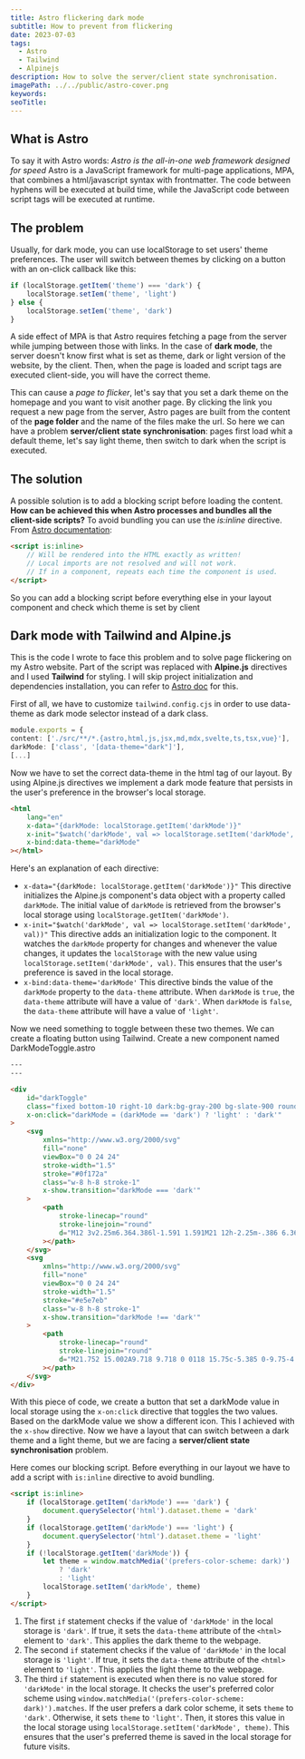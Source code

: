 ```yaml
---
title: Astro flickering dark mode
subtitle: How to prevent from flickering
date: 2023-07-03
tags:
  - Astro
  - Tailwind
  - Alpinejs
description: How to solve the server/client state synchronisation.
imagePath: ../../public/astro-cover.png
keywords:
seoTitle:
---
```


## What is Astro

To say it with Astro words: _Astro is the all-in-one web framework designed for speed_
Astro is a JavaScript framework for multi-page applications, MPA, that combines a html/javascript syntax with frontmatter. The code between hyphens will be executed at build time, while the JavaScript code between script tags will be executed at runtime.

## The problem

Usually, for dark mode, you can use localStorage to set users' theme preferences. The user will switch between themes by clicking on a button with an on-click callback like this:

```javascript
if (localStorage.getItem('theme') === 'dark') {
	localStorage.setIem('theme', 'light')
} else {
	localStorage.setIem('theme', 'dark')
}
```

A side effect of MPA is that Astro requires fetching a page from the server while jumping between those with links. In the case of **dark mode**, the server doesn't know first what is set as theme, dark or light version of the website, by the client. Then, when the page is loaded and script tags are executed client-side, you will have the correct theme.

This can cause a _page to flicker_, let's say that you set a dark theme on the homepage and you want to visit another page. By clicking the link you request a new page from the server, Astro pages are built from the content of the **page folder** and the name of the files make the url. So here we can have a problem **server/client state synchronisation**: pages first load whit a default theme, let's say light theme, then switch to dark when the script is executed.

## The solution

A possible solution is to add a blocking script before loading the content. **How can be achieved this when Astro processes and bundles all the client-side scripts?**
To avoid bundling you can use the _is:inline_ directive. From [Astro documentation](https://docs.astro.build/en/guides/client-side-scripts/):

```html
<script is:inline>
	// Will be rendered into the HTML exactly as written!
	// Local imports are not resolved and will not work.
	// If in a component, repeats each time the component is used.
</script>
```

So you can add a blocking script before everything else in your layout component and check which theme is set by client

## Dark mode with Tailwind and Alpine.js

This is the code I wrote to face this problem and to solve page flickering on my Astro website.
Part of the script was replaced with **Alpine.js** directives and I used **Tailwind** for styling.
I will skip project initialization and dependencies installation, you can refer to [Astro doc](https://docs.astro.build/en/guides/integrations-guide/) for this.

First of all, we have to customize `tailwind.config.cjs` in order to use data-theme as dark mode selector instead of a dark class.

```typescript
module.exports = {
content: ['./src/**/*.{astro,html,js,jsx,md,mdx,svelte,ts,tsx,vue}'],
darkMode: ['class', '[data-theme="dark"]'],
[...]
```

Now we have to set the correct data-theme in the html tag of our layout. By using Alpine.js directives we implement a dark mode feature that persists in the user's preference in the browser's local storage.

```html
<html
	lang="en"
	x-data="{darkMode: localStorage.getItem('darkMode')}"
	x-init="$watch('darkMode', val => localStorage.setItem('darkMode', val))"
	x-bind:data-theme="darkMode"
></html>
```

Here's an explanation of each directive:

- `x-data="{darkMode: localStorage.getItem('darkMode')}"`
  This directive initializes the Alpine.js component's data object with a property called `darkMode`. The initial value of `darkMode` is retrieved from the browser's local storage using `localStorage.getItem('darkMode')`.
- `x-init="$watch('darkMode', val => localStorage.setItem('darkMode', val))"`
  This directive adds an initialization logic to the component. It watches the `darkMode` property for changes and whenever the value changes, it updates the `localStorage` with the new value using `localStorage.setItem('darkMode', val)`. This ensures that the user's preference is saved in the local storage.
- `x-bind:data-theme='darkMode'`
  This directive binds the value of the `darkMode` property to the `data-theme` attribute.
  When `darkMode` is `true`, the `data-theme` attribute will have a value of `'dark'`. When `darkMode` is `false`, the `data-theme` attribute will have a value of `'light'`.

Now we need something to toggle between these two themes. We can create a floating button using Tailwind. Create a new component named DarkModeToggle.astro

```html
---
---

<div
	id="darkToggle"
	class="fixed bottom-10 right-10 dark:bg-gray-200 bg-slate-900 rounded-full h-12 w-12 cursor-pointer flex items-center justify-center z-50 hover:scale-125 transition-all duration-500"
	x-on:click="darkMode = (darkMode == 'dark') ? 'light' : 'dark'"
>
	<svg
		xmlns="http://www.w3.org/2000/svg"
		fill="none"
		viewBox="0 0 24 24"
		stroke-width="1.5"
		stroke="#0f172a"
		class="w-8 h-8 stroke-1"
		x-show.transition="darkMode === 'dark'"
	>
		<path
			stroke-linecap="round"
			stroke-linejoin="round"
			d="M12 3v2.25m6.364.386l-1.591 1.591M21 12h-2.25m-.386 6.364l-1.591-1.591M12 18.75V21m-4.773-4.227l-1.591 1.591M5.25 12H3m4.227-4.773L5.636 5.636M15.75 12a3.75 3.75 0 11-7.5 0 3.75 3.75 0 017.5 0z"
		></path>
	</svg>
	<svg
		xmlns="http://www.w3.org/2000/svg"
		fill="none"
		viewBox="0 0 24 24"
		stroke-width="1.5"
		stroke="#e5e7eb"
		class="w-8 h-8 stroke-1"
		x-show.transition="darkMode !== 'dark'"
	>
		<path
			stroke-linecap="round"
			stroke-linejoin="round"
			d="M21.752 15.002A9.718 9.718 0 0118 15.75c-5.385 0-9.75-4.365-9.75-9.75 0-1.33.266-2.597.748-3.752A9.753 9.753 0 003 11.25C3 16.635 7.365 21 12.75 21a9.753 9.753 0 009.002-5.998z"
		></path>
	</svg>
</div>
```

With this piece of code, we create a button that set a darkMode value in local storage using the `x-on:click` directive that toggles the two values. Based on the darkMode value we show a different icon. This I achieved with the `x-show` directive.
Now we have a layout that can switch between a dark theme and a light theme, but we are facing a **server/client state synchronisation** problem.

Here comes our blocking script. Before everything in our layout we have to add a script with `is:inline` directive to avoid bundling.

```html
<script is:inline>
	if (localStorage.getItem('darkMode') === 'dark') {
		document.querySelector('html').dataset.theme = 'dark'
	}
	if (localStorage.getItem('darkMode') === 'light') {
		document.querySelector('html').dataset.theme = 'light'
	}
	if (!localStorage.getItem('darkMode')) {
		let theme = window.matchMedia('(prefers-color-scheme: dark)')
			? 'dark'
			: 'light'
		localStorage.setItem('darkMode', theme)
	}
</script>
```

1. The first `if` statement checks if the value of `'darkMode'` in the local storage is `'dark'`. If true, it sets the `data-theme` attribute of the `<html>` element to `'dark'`. This applies the dark theme to the webpage.
2. The second `if` statement checks if the value of `'darkMode'` in the local storage is `'light'`. If true, it sets the `data-theme` attribute of the `<html>` element to `'light'`. This applies the light theme to the webpage.
3. The third `if` statement is executed when there is no value stored for `'darkMode'` in the local storage. It checks the user's preferred color scheme using `window.matchMedia('(prefers-color-scheme: dark)').matches`. If the user prefers a dark color scheme, it sets `theme` to `'dark'`. Otherwise, it sets `theme` to `'light'`. Then, it stores this value in the local storage using `localStorage.setItem('darkMode', theme)`. This ensures that the user's preferred theme is saved in the local storage for future visits.
